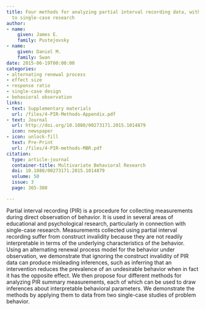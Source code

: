 ```yaml
---
title: Four methods for analyzing partial interval recording data, with application
  to single-case research
author:
- name:
    given: James E.
    family: Pustejovsky
- name:
    given: Daniel M.
    family: Swan
date: 2015-06-19T00:00:00
categories:
- alternating renewal process
- effect size
- response ratio
- single-case design
- behavioral observation
links:
- text: Supplementary materials
  url: /files/4-PIR-Methods-Appendix.pdf
- text: Journal
  url: http://doi.org/10.1080/00273171.2015.1014879
  icon: newspaper
- icon: unlock-fill
  text: Pre-Print
  url: /files/4-PIR-methods-MBR.pdf
citation:
  type: article-journal
  container-title: Multivariate Behavioral Research
  doi: 10.1080/00273171.2015.1014879
  volume: 50
  issue: 3
  page: 365-380

---
```


Partial interval recording (PIR) is a procedure for collecting measurements during direct observation of behavior. It is used in several areas of educational and psychological research, particularly in connection with single-case research. Measurements collected using partial interval recording suffer from construct invalidity because they are not readily interpretable in terms of the underlying characteristics of the behavior. Using an alternating renewal process model for the behavior under observation, we demonstrate that ignoring the construct invalidity of PIR data can produce misleading inferences, such as inferring that an intervention reduces the prevalence of an undesirable behavior when in fact it has the opposite effect. We then propose four different methods for analyzing PIR summary measurements, each of which can be used to draw inferences about interpretable behavioral parameters. We demonstrate the methods by applying them to data from two single-case studies of problem behavior.


